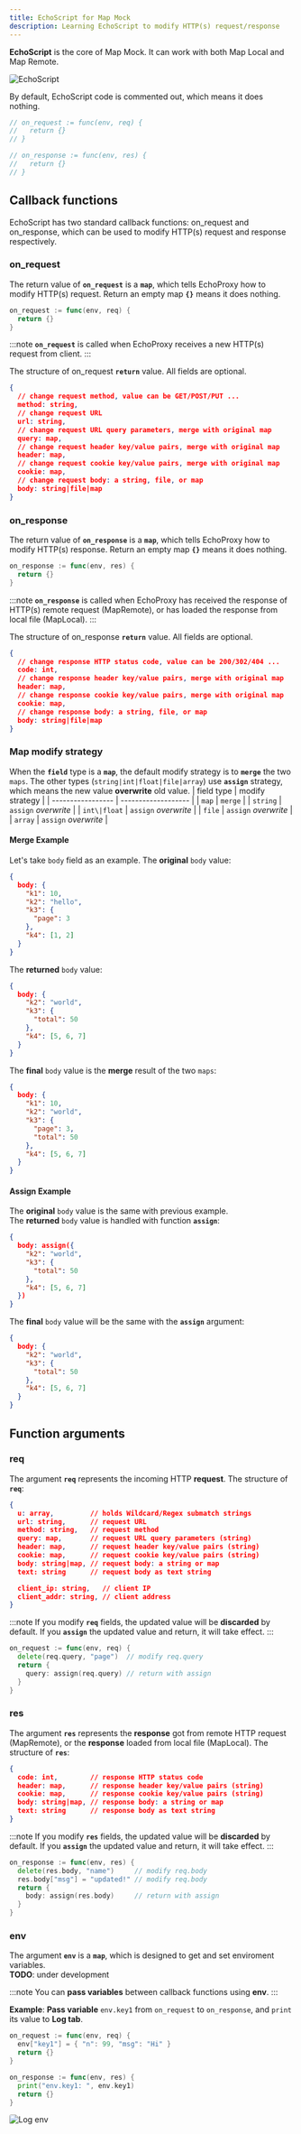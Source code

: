 ```yaml
---
title: EchoScript for Map Mock
description: Learning EchoScript to modify HTTP(s) request/response
---
```



**EchoScript** is the core of Map Mock. It can work with both Map Local and Map Remote.

<Image src={echoScriptImage} style="border-radius:3px;" alt="EchoScript" />

By default, EchoScript code is commented out, which means it does nothing.
```go
// on_request := func(env, req) {
//   return {}
// }

// on_response := func(env, res) {
//   return {}
// }
```

## Callback functions
EchoScript has two standard callback functions: on_request and on_response,
which can be used to modify HTTP(s) request and response respectively.

### on_request
The return value of **`on_request`** is a **`map`**, which tells EchoProxy how to modify HTTP(s) request.
Return an empty map **`{}`** means it does nothing.

```go
on_request := func(env, req) {
  return {}
}
```

:::note
**`on_request`** is called when EchoProxy receives a new HTTP(s) request from client.
:::

The structure of on_request **`return`** value. All fields are optional.
```json
{
  // change request method, value can be GET/POST/PUT ...
  method: string,
  // change request URL
  url: string,
  // change request URL query parameters, merge with original map
  query: map,
  // change request header key/value pairs, merge with original map
  header: map,
  // change request cookie key/value pairs, merge with original map
  cookie: map,
  // change request body: a string, file, or map
  body: string|file|map
}
```

### on_response
The return value of **`on_response`** is a **`map`**, which tells EchoProxy how to modify HTTP(s) response.
Return an empty map **`{}`** means it does nothing.

```go
on_response := func(env, res) {
  return {}
}
```

:::note
**`on_response`** is called when EchoProxy has received the response of HTTP(s) remote request (MapRemote),
or has loaded the response from local file (MapLocal).
:::

The structure of on_response **`return`** value. All fields are optional.
```json
{
  // change response HTTP status code, value can be 200/302/404 ...
  code: int,
  // change response header key/value pairs, merge with original map
  header: map,
  // change response cookie key/value pairs, merge with original map
  cookie: map,
  // change response body: a string, file, or map
  body: string|file|map
}
```

### Map modify strategy
When the **`field`** type is a **`map`**, the default modify strategy is to **`merge`** the two `maps`.
The other types (`string|int|float|file|array`) use **`assign`** strategy, which means the new value **overwrite** old value.
| field type        | modify strategy      |
| ----------------- | -------------------  |
| `map`             | `merge`              |
| `string`          | `assign` *overwrite* |
| `int\|float`      | `assign` *overwrite* |
| `file`            | `assign` *overwrite* |
| `array`           | `assign` *overwrite* |

#### Merge Example
Let's take `body` field as an example. The **original** `body` value:
```json
{
  body: {
    "k1": 10,
    "k2": "hello",
    "k3": {
      "page": 3
    },
    "k4": [1, 2]
  }
}
```

The **returned** `body` value:
```json
{
  body: {
    "k2": "world",
    "k3": {
      "total": 50
    },
    "k4": [5, 6, 7]
  }
}
```

The **final** `body` value is the **merge** result of the two `maps`:
```json
{
  body: {
    "k1": 10,
    "k2": "world",
    "k3": {
      "page": 3,
      "total": 50
    },
    "k4": [5, 6, 7]
  }
}
```

#### Assign Example
The **original** `body` value is the same with previous example.  
The **returned** `body` value is handled with function **`assign`**:
```json
{
  body: assign({
    "k2": "world",
    "k3": {
      "total": 50
    },
    "k4": [5, 6, 7]
  })
}
```

The **final** `body` value will be the same with the **`assign`** argument:
```json
{
  body: {
    "k2": "world",
    "k3": {
      "total": 50
    },
    "k4": [5, 6, 7]
  }
}
```

## Function arguments
### req
The argument **`req`** represents the incoming HTTP **request**. The structure of **`req`**:
```json
{
  u: array,         // holds Wildcard/Regex submatch strings
  url: string,      // request URL
  method: string,   // request method
  query: map,       // request URL query parameters (string)
  header: map,      // request header key/value pairs (string)
  cookie: map,      // request cookie key/value pairs (string)
  body: string|map, // request body: a string or map
  text: string      // request body as text string

  client_ip: string,   // client IP
  client_addr: string, // client address
}
```

:::note
If you modify **`req`** fields, the updated value will be **discarded** by default.
If you **`assign`** the updated value and return, it will take effect.
:::

```go
on_request := func(env, req) {
  delete(req.query, "page")  // modify req.query
  return {
    query: assign(req.query) // return with assign
  }
}
```

### res
The argument **`res`** represents the **response** got from remote HTTP request (MapRemote),
or the **response** loaded from local file (MapLocal). The structure of **`res`**:
```json
{
  code: int,        // response HTTP status code
  header: map,      // response header key/value pairs (string)
  cookie: map,      // response cookie key/value pairs (string)
  body: string|map, // response body: a string or map
  text: string      // response body as text string
}
```

:::note
If you modify **`res`** fields, the updated value will be **discarded** by default.
If you **`assign`** the updated value and return, it will take effect.
:::

```go
on_response := func(env, res) {
  delete(res.body, "name")     // modify req.body
  res.body["msg"] = "updated!" // modify req.body
  return {
    body: assign(res.body)     // return with assign
  }
}
```

### env
The argument **`env`** is a **`map`**, which is designed to get and set enviroment variables.  
**TODO**: under development

:::note
You can **pass variables** between callback functions using **env**.
:::

**Example**: **Pass variable** `env.key1` from `on_request` to `on_response`, and `print` its value to **Log tab**.
```go
on_request := func(env, req) {
  env["key1"] = { "n": 99, "msg": "Hi" }
  return {}
}

on_response := func(env, res) {
  print("env.key1: ", env.key1)
  return {}
}
```

<Image src={logEnvImage} style="border-radius:3px;" alt="Log env" />
